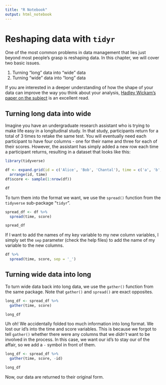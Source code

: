 ```yaml
---
title: "R Notebook"
output: html_notebook
---
```


# Reshaping data with `tidyr`

One of the most common problems in data management that lies just beyond most people's grasp is reshaping data. In this chapter, we will cover two basic issues.

1. Turning "long" data into "wide" data
2. Turning "wide" data into "long" data

If you are interested in a deeper understanding of how the shape of your data can improve the way you think about your analysis, [Hadley Wickam's paper on the subject](https://vita.had.co.nz/papers/tidy-data.pdf) is an excellent read.

## Turning long data into wide

Imagine you have an undergraduate research assistant who is trying to make life easy in a longitudinal study. In that study, participants return for a total of 3 times to retake the same test. You will eventually need each participant to have four columns - one for their name and three for each of their scores. However, the assistant has simply added a new row each time a participant returns, resulting in a dataset that looks like this:

```r
library(tidyverse)

df <- expand.grid(id = c('Alice', 'Bob', 'Chantal'), time = c('a', 'b', 'c')) %>%
  arrange(id, time)
df$score <- sample(1:nrow(df))

df
```

To turn them into the format we want, we use the `spread()` function from the `tidyverse` sub-package "`tidyr`".

```r
spread_df <- df %>%
  spread(time, score)

spread_df
```

If I want to add the names of my key variable to my new column variables, I simply set the `sep` parameter (check the help files) to add the name of my variable to the new columns.

```r
df %>%
  spread(time, score, sep = '_')
```

## Turning wide data into long

To turn wide data back into long data, we use the `gather()` function from the same package. Note that `gather()` and `spread()` are exact opposites.

```r
long_df <- spread_df %>%
  gather(time, score)

long_df
```

Uh oh! We accidentally folded too much information into long format. We lost our id's into the time and score variables. This is because we forgot to tell `gather()` whether there were any columns that we *didn't* want to be involved in the process. In this case, we want our id's to stay our of the affair, so we add a `-` symbol in front of them.

```r
long_df <- spread_df %>%
  gather(time, score, -id)

long_df
```

Now, our data are returned to their original form.